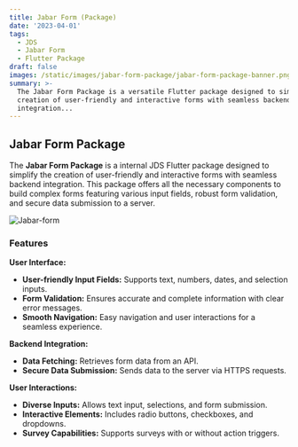 ```yaml
---
title: Jabar Form (Package)
date: '2023-04-01'
tags:
  - JDS
  - Jabar Form
  - Flutter Package
draft: false
images: /static/images/jabar-form-package/jabar-form-package-banner.png
summary: >-
  The Jabar Form Package is a versatile Flutter package designed to simplify the
  creation of user-friendly and interactive forms with seamless backend
  integration...
---
```

## Jabar Form Package

The **Jabar Form Package** is a internal JDS Flutter package designed to simplify the creation of
user-friendly and interactive forms with seamless backend integration. This package offers all the
necessary components to build complex forms featuring various input fields, robust form validation,
and secure data submission to a server.

![Jabar-form](/static/images/jabar-form-package/jabar-form-package-banner.png)

### Features

**User Interface:**

- **User-friendly Input Fields:** Supports text, numbers, dates, and selection inputs.
- **Form Validation:** Ensures accurate and complete information with clear error messages.
- **Smooth Navigation:** Easy navigation and user interactions for a seamless experience.

**Backend Integration:**

- **Data Fetching:** Retrieves form data from an API.
- **Secure Data Submission:** Sends data to the server via HTTPS requests.

**User Interactions:**

- **Diverse Inputs:** Allows text input, selections, and form submission.
- **Interactive Elements:** Includes radio buttons, checkboxes, and dropdowns.
- **Survey Capabilities:** Supports surveys with or without action triggers.

